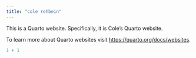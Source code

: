 ```yaml
---
title: "cole rehbein"
---
```


This is a Quarto website. Specifically, it is Cole's Quarto website.

To learn more about Quarto websites visit <https://quarto.org/docs/websites>.

```r
1 + 1
```
